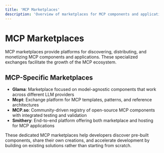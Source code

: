 ```yaml
---
title: 'MCP Marketplaces'
description: 'Overview of marketplaces for MCP components and applications'
---
```


# MCP Marketplaces

MCP marketplaces provide platforms for discovering, distributing, and monetizing MCP components and applications. These specialized exchanges facilitate the growth of the MCP ecosystem.

## MCP-Specific Marketplaces

- **Glama**: Marketplace focused on model-agnostic components that work across different LLM providers
- **Mcpt**: Exchange platform for MCP templates, patterns, and reference architectures
- **MCP.so**: Community-driven registry of open-source MCP components with integrated testing and validation
- **Smithery**: End-to-end platform offering both marketplace and hosting for MCP applications

These dedicated MCP marketplaces help developers discover pre-built components, share their own creations, and accelerate development by building on existing solutions rather than starting from scratch. 